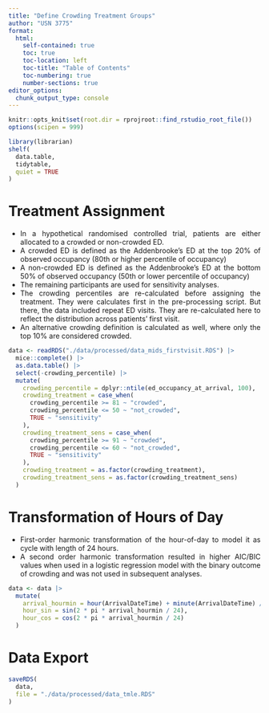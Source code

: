 ```yaml
---
title: "Define Crowding Treatment Groups"
author: "USN 3775"
format:
  html:
    self-contained: true
    toc: true
    toc-location: left
    toc-title: "Table of Contents"
    toc-numbering: true
    number-sections: true
editor_options: 
  chunk_output_type: console
---
```


```{=html}
<style>
body {
text-align: justify}
</style>
```

```r
knitr::opts_knit$set(root.dir = rprojroot::find_rstudio_root_file())
options(scipen = 999)

library(librarian)
shelf(
  data.table,
  tidytable,
  quiet = TRUE
)
```

# Treatment Assignment

* In a hypothetical randomised controlled trial, patients are either allocated to a crowded or non-crowded ED.
* A crowded ED is defined as the Addenbrooke's ED at the top 20% of observed occupancy (80th or higher percentile of occupancy)
* A non-crowded ED is defined as the Addenbrooke's ED at the bottom 50% of observed occupancy (50th or lower percentile of occupancy)
* The remaining participants are used for sensitivity analyses.
* The crowding percentiles are re-calculated before assigning the treatment. They were calculates first in the pre-processing script. But there, the data included repeat ED visits. They are re-calculated here to reflect the distribution across patients' first visit.
* An alternative crowding definition is calculated as well, where only the top 10% are considered crowded.

```r
data <- readRDS("./data/processed/data_mids_firstvisit.RDS") |>
  mice::complete() |>
  as.data.table() |>
  select(-crowding_percentile) |>
  mutate(
    crowding_percentile = dplyr::ntile(ed_occupancy_at_arrival, 100),
    crowding_treatment = case_when(
      crowding_percentile >= 81 ~ "crowded",
      crowding_percentile <= 50 ~ "not_crowded",
      TRUE ~ "sensitivity"
    ),
    crowding_treatment_sens = case_when(
      crowding_percentile >= 91 ~ "crowded",
      crowding_percentile <= 60 ~ "not_crowded",
      TRUE ~ "sensitivity"
    ),
    crowding_treatment = as.factor(crowding_treatment),
    crowding_treatment_sens = as.factor(crowding_treatment_sens)
  )
```

# Transformation of Hours of Day

* First-order harmonic transformation of the hour-of-day to model it as cycle with length of 24 hours.
* A second order harmonic transformation resulted in higher AIC/BIC values when used in a logistic regression model with the binary outcome of crowding and was not used in subsequent analyses.

```r
data <- data |>
  mutate(
    arrival_hourmin = hour(ArrivalDateTime) + minute(ArrivalDateTime) / 60,
    hour_sin = sin(2 * pi * arrival_hourmin / 24),
    hour_cos = cos(2 * pi * arrival_hourmin / 24)
  )
```

# Data Export

```r
saveRDS(
  data,
  file = "./data/processed/data_tmle.RDS"
)
```

